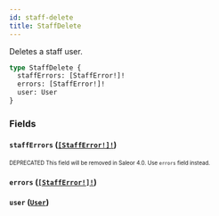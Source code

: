 ```yaml
---
id: staff-delete
title: StaffDelete
---
```


Deletes a staff user.

```graphql
type StaffDelete {
  staffErrors: [StaffError!]!
  errors: [StaffError!]!
  user: User
}
```

### Fields

#### `staffErrors` ([`[StaffError!]!`](/developer/api-reference/objects/staff-error.mdx))

<sub><sup><span className="deprecatedTag">DEPRECATED</span> This field will be removed in Saleor 4.0. Use `errors` field instead.</sup></sub>

#### `errors` ([`[StaffError!]!`](/developer/api-reference/objects/staff-error.mdx))

#### `user` ([`User`](/developer/api-reference/objects/user.mdx))
